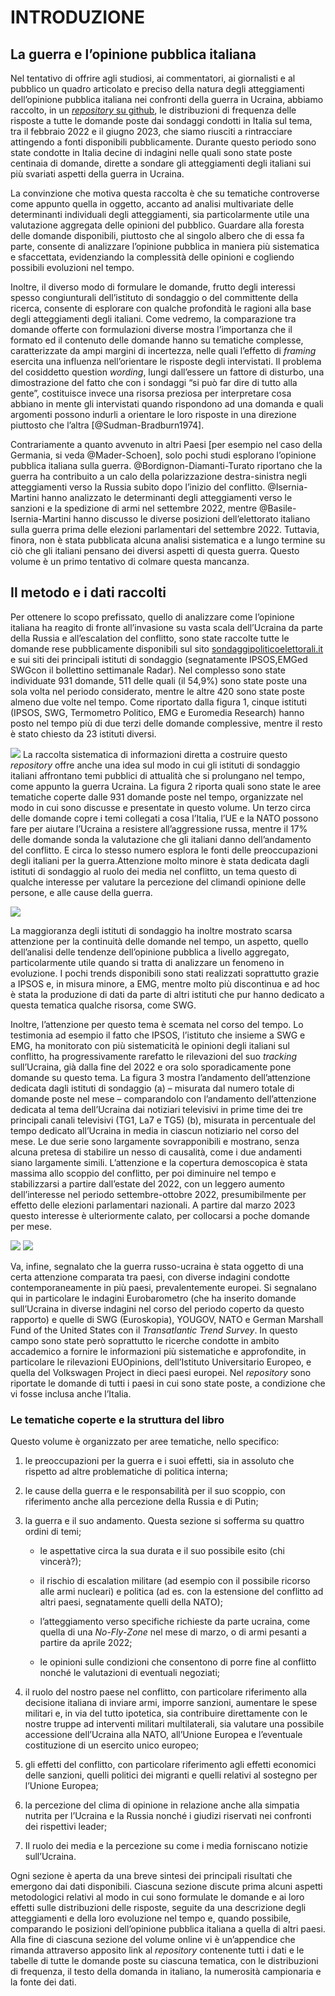 # INTRODUZIONE

## La guerra e l’opinione pubblica italiana

Nel tentativo di offrire agli studiosi, ai commentatori, ai giornalisti e al pubblico un quadro articolato e preciso della natura degli atteggiamenti dell’opinione pubblica italiana nei confronti della guerra in Ucraina, abbiamo raccolto, in un [*repository* su github](https://github.com/IserniaP/Ukraine-War), le distribuzioni di frequenza delle risposte a tutte le domande poste dai sondaggi condotti in Italia sul tema, tra il febbraio 2022 e il giugno 2023, che siamo riusciti a rintracciare attingendo a fonti disponibili pubblicamente. Durante questo periodo sono state condotte in Italia decine di indagini nelle quali sono state poste centinaia di domande, dirette a sondare
gli atteggiamenti degli italiani sui più svariati aspetti della guerra in Ucraina.

La convinzione che motiva questa raccolta è che su tematiche controverse come appunto quella in oggetto, accanto ad analisi multivariate delle determinanti individuali degli atteggiamenti, sia particolarmente utile una valutazione aggregata delle opinioni del pubblico. Guardare alla foresta delle domande disponibili, piuttosto che al singolo albero che di essa fa parte, consente di analizzare l’opinione pubblica in maniera più sistematica e sfaccettata, evidenziando la complessità delle opinioni e cogliendo possibili evoluzioni nel tempo.

Inoltre, il diverso modo di formulare le domande, frutto degli interessi spesso congiunturali dell’istituto di sondaggio o del committente della ricerca, consente di esplorare con qualche profondità le ragioni alla base degli atteggiamenti degli italiani. Come vedremo, la comparazione tra domande offerte con formulazioni diverse mostra l’importanza che il formato ed il contenuto delle domande hanno su tematiche complesse, caratterizzate da ampi margini di incertezza, nelle quali l’effetto di *framing* esercita una influenza nell’orientare le risposte degli intervistati. Il problema del cosiddetto question *wording*, lungi dall’essere un fattore di disturbo, una dimostrazione del fatto che con i sondaggi “si può far dire di tutto alla gente”, costituisce invece una risorsa preziosa per interpretare cosa abbiano in mente gli intervistati quando rispondono ad una domanda e quali argomenti possono indurli a orientare le loro risposte in una direzione piuttosto che l’altra [@Sudman-Bradburn1974].

Contrariamente a quanto avvenuto in altri Paesi [per esempio nel caso della Germania, si veda @Mader-Schoen], solo pochi studi esplorano l’opinione pubblica italiana sulla guerra. @Bordignon-Diamanti-Turato riportano che la guerra ha contribuito a un calo della polarizzazione destra-sinistra negli atteggiamenti verso la Russia subito dopo l’inizio del conflitto. @Isernia-Martini hanno analizzato le determinanti degli
atteggiamenti verso le sanzioni e la spedizione di armi nel settembre 2022, mentre @Basile-Isernia-Martini hanno discusso le diverse posizioni dell’elettorato italiano sulla guerra prima delle elezioni parlamentari del settembre 2022. Tuttavia, finora, non è stata pubblicata alcuna analisi sistematica e a lungo termine su ciò che gli italiani pensano dei diversi aspetti di questa guerra. Questo volume è un primo tentativo di colmare questa mancanza.

## Il metodo e i dati raccolti

Per ottenere lo scopo prefissato, quello di analizzare come l’opinione italiana ha reagito
di fronte all’invasione su vasta scala dell’Ucraina da parte della Russia e all’escalation
del conflitto, sono state raccolte tutte le domande rese pubblicamente disponibili sul sito
[sondaggipoliticoelettorali.it](http://www.sondaggipoliticoelettorali.it/) e sui
siti dei principali istituti di sondaggio (segnatamente IPSOS,EMGed SWGcon il bollettino
settimanale Radar). Nel complesso sono state individuate 931 domande, 511 delle
quali (il 54,9%) sono state poste una sola volta nel periodo considerato, mentre le altre
420 sono state poste almeno due volte nel tempo. Come riportato dalla figura 1, cinque
istituti (IPSOS, SWG, Termometro Politico, EMG e Euromedia Research) hanno posto
nel tempo più di due terzi delle domande complessive, mentre il resto è stato chiesto
da 23 istituti diversi.

![](Images/Figura1.png)
La raccolta sistematica di informazioni diretta a costruire questo *repository* offre anche una idea sul modo in cui gli istituti di sondaggio italiani
affrontano temi pubblici di attualità che si prolungano nel tempo, come appunto la guerra Ucraina. La figura 2 riporta quali sono state le aree tematiche coperte dalle 931 domande poste nel tempo, organizzate nel modo in cui sono discusse e presentate in questo volume. Un terzo circa delle domande copre i temi collegati a cosa l’Italia, l’UE e la NATO possono fare per aiutare l’Ucraina a resistere all’aggressione russa, mentre il 17% delle domande sonda la valutazione che gli italiani danno dell’andamento del conflitto. E circa lo stesso numero esplora le fonti delle preoccupazioni degli italiani per la guerra.Attenzione molto minore è stata dedicata dagli istituti di sondaggio al ruolo dei media nel conflitto, un tema questo di qualche interesse per valutare la percezione del climandi opinione delle persone, e alle cause della guerra.

![](Images/Figura2.png)

La maggioranza degli istituti di sondaggio ha inoltre mostrato scarsa attenzione per la continuità delle domande nel tempo, un aspetto, quello dell’analisi delle tendenze dell’opinione pubblica a livello aggregato, particolarmente utile quando si tratta di analizzare un fenomeno in evoluzione. I pochi trends disponibili sono stati realizzati soprattutto grazie a IPSOS e, in misura minore, a EMG, mentre molto più discontinua e ad hoc è stata la produzione di dati da parte di altri istituti che pur hanno dedicato a questa tematica qualche risorsa, come SWG.

Inoltre, l’attenzione per questo tema è scemata nel corso del tempo. Lo testimonia ad esempio il fatto che IPSOS, l’istituto che insieme a SWG e EMG, ha monitorato con più sistematicità le opinioni degli italiani sul conflitto, ha progressivamente rarefatto le rilevazioni del suo *tracking* sull’Ucraina, già dalla fine del 2022 e ora solo sporadicamente pone domande su questo tema. La figura 3 mostra l’andamento dell’attenzione dedicata dagli istituti di sondaggio (a) – misurata dal numero totale di domande poste nel mese – comparandolo con l’andamento dell’attenzione dedicata al tema dell’Ucraina dai notiziari televisivi in prime time dei tre principali canali televisivi (TG1, La7 e TG5) (b), misurata in percentuale del tempo dedicato all’Ucraina in media in ciascun notiziario nel corso del mese. Le due serie sono largamente sovrapponibili e mostrano, senza alcuna pretesa di stabilire un nesso di causalità, come i due andamenti siano largamente simili. L’attenzione e la copertura demoscopica è stata massima allo scoppio del conflitto, per poi diminuire nel tempo e stabilizzarsi a partire dall’estate del 2022, con un leggero aumento dell’interesse nel periodo settembre-ottobre 2022, presumibilmente per effetto delle elezioni parlamentari nazionali. A partire dal marzo 2023 questo interesse è ulteriormente calato, per collocarsi a poche domande per mese.

![](Images/Figura3.png)
![](Images/Figura4.png)

Va, infine, segnalato che la guerra russo-ucraina è stata oggetto di una certa attenzione comparata tra paesi, con diverse indagini condotte contemporaneamente in più paesi, prevalentemente europei. Si segnalano qui in particolare le indagini Eurobarometro (che ha inserito domande sull’Ucraina in diverse indagini nel corso del periodo coperto da questo rapporto) e quelle di SWG (Euroskopia), YOUGOV, NATO e German Marshall Fund of the United States con il *Transatlantic Trend Survey*. In questo campo sono state però soprattutto le ricerche condotte in ambito accademico a fornire le informazioni più sistematiche e approfondite, in particolare le rilevazioni EUOpinions, dell’Istituto Universitario Europeo, e quella del Volkswagen Project in dieci paesi europei. Nel *repository* sono riportate le domande di tutti i paesi in cui sono state poste, a condizione che vi fosse inclusa anche l’Italia.

### Le tematiche coperte e la struttura del libro

Questo volume è organizzato per aree tematiche, nello specifico:

1. le preoccupazioni per la guerra e i suoi effetti, sia in assoluto che rispetto ad altre problematiche di politica interna;

2. le cause della guerra e le responsabilità per il suo scoppio, con riferimento anche alla percezione della Russia e di Putin;

3. la guerra e il suo andamento. Questa sezione si sofferma su quattro ordini di temi;

    * le aspettative circa la sua durata e il suo possibile esito (chi vincerà?);
  
    * il rischio di escalation militare (ad esempio con il possibile ricorso alle armi nucleari) e politica (ad es. con la estensione del conflitto ad altri paesi,
segnatamente quelli della NATO);

    * l’atteggiamento verso specifiche richieste da parte ucraina, come quella di una *No-Fly-Zone* nel mese di marzo, o di armi pesanti a partire da aprile 2022;

    * le opinioni sulle condizioni che consentono di porre fine al conflitto nonché le valutazioni di eventuali negoziati;

4. il ruolo del nostro paese nel conflitto, con particolare riferimento alla decisione italiana di inviare armi, imporre sanzioni, aumentare le spese militari e, in via del
tutto ipotetica, sia contribuire direttamente con le nostre truppe ad interventi militari
multilaterali, sia valutare una possibile accessione dell’Ucraina alla NATO, all’Unione Europea e l’eventuale costituzione di un esercito unico europeo;

5. gli effetti del conflitto, con particolare riferimento agli effetti economici delle
sanzioni, quelli politici dei migranti e quelli relativi al sostegno per l’Unione
Europea;

6. la percezione del clima di opinione in relazione anche alla simpatia nutrita per
l’Ucraina e la Russia nonché i giudizi riservati nei confronti dei rispettivi leader;

7. Il ruolo dei media e la percezione su come i media forniscano notizie sull’Ucraina.

Ogni sezione è aperta da una breve sintesi dei principali risultati che emergono dai dati disponibili. Ciascuna sezione discute prima alcuni aspetti metodologici relativi al modo in cui sono formulate le domande e ai loro effetti sulle distribuzioni delle risposte, seguite da una descrizione degli atteggiamenti e della loro evoluzione nel tempo e, quando possibile, comparando le posizioni dell’opinione pubblica italiana a quella di altri paesi. Alla fine di ciascuna sezione del volume online vi è un’appendice che rimanda attraverso apposito link al *repository* contenente tutti i dati e le tabelle di tutte le domande poste su ciascuna tematica, con le distribuzioni di frequenza, il testo della domanda in italiano, la numerosità campionaria e la fonte dei dati.

